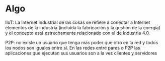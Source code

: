 # Algo

IIoT: La Internet industrial de las cosas se refiere a conectar a Internet elementos de la industria (incluida la fabricación y la gestión de la energía) y el concepto está estrechamente relacionado con el de Industria 4.0.

P2P: no existe un usuario que tenga más poder que otro en la red y todos los nodos son iguales entre sí. En las redes entre pares o P2P las aplicaciones que ejecutan sus usuarios son a la vez clientes y servidores